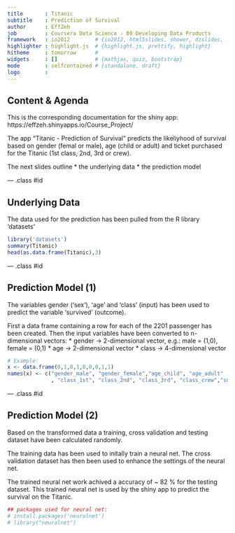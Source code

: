 ```yaml
---
title       : Titanic
subtitle    : Prediction of Survival
author      : EffZeh
job         : Coursera Data Science - 09 Developing Data Products
framework   : io2012        # {io2012, html5slides, shower, dzslides, ...}
highlighter : highlight.js  # {highlight.js, prettify, highlight}
hitheme     : tomorrow      # 
widgets     : []            # {mathjax, quiz, bootstrap}
mode        : selfcontained # {standalone, draft}
logo        : 
---
```


## Content & Agenda

This is the corresponding documentation for the shiny app:
https://effzeh.shinyapps.io/Course_Project/

The app "Titanic - Prediction of Survival" predicts the likeliyhood of survival based on gender (femal or male), age (child or adult) and ticket purchased for the Titanic (1st class, 2nd, 3rd or crew).

The next slides outline
* the underlying data
* the prediction model


--- .class #id 

## Underlying Data

The data used for the prediction has been pulled from the R library 'datasets'

```r
library('datasets')
summary(Titanic)
head(as.data.frame(Titanic),3)
```



--- .class #id 

## Prediction Model (1)

The variables gender ('sex'), 'age' and 'class' (input) has been used to predict the variable 'survived' (outcome).

First a data frame containing a row for each of the 2201 passenger has been created. 
Then the input variables have been converted to n-dimensional vectors:
* gender -> 2-dimensional vector, e.g.: male = (1,0), female = (0,1)
* age -> 2-dimensional vector
* class -> 4-dimensional vector


```r
# Example:
x <- data.frame(0,1,0,1,0,0,0,1,1)
names(x) <- c("gender_male", "gender_female","age_child", "age_adult"
              , "class_1st", "class_2nd", "class_3rd", "class_crew","survived")
```


--- .class #id 

## Prediction Model (2)

Based on the transformed data a training, cross validation and testing dataset have been calculated randomly.

The training data has been used to initally train a neural net. The cross validation dataset has then been used to enhance the settings of the neural net.

The trained neural net work achived a accuracy of ~ 82 % for the testing dataset. This trained neural net is used by the shiny app to predict the survival on the Titanic.


```r
## packages used for neural net:
# install.packages('neuralnet')
# library("neuralnet")
```
